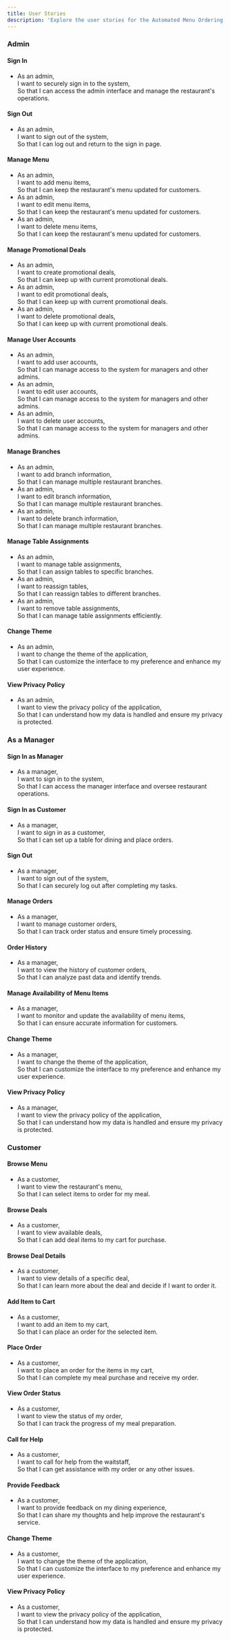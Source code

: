 ```yaml
---
title: User Stories
description: 'Explore the user stories for the Automated Menu Ordering System, including admin, manager, and customer roles.'
---
```


### Admin

#### Sign In

- As an admin,\
  I want to securely sign in to the system,\
  So that I can access the admin interface and manage the restaurant's operations.

#### Sign Out

- As an admin,\
  I want to sign out of the system,\
  So that I can log out and return to the sign in page.

#### Manage Menu

- As an admin,\
  I want to add menu items,\
  So that I can keep the restaurant's menu updated for customers.
- As an admin,\
  I want to edit menu items,\
  So that I can keep the restaurant's menu updated for customers.
- As an admin,\
  I want to delete menu items,\
  So that I can keep the restaurant's menu updated for customers.

#### Manage Promotional Deals

- As an admin,\
  I want to create promotional deals,\
  So that I can keep up with current promotional deals.
- As an admin,\
  I want to edit promotional deals,\
  So that I can keep up with current promotional deals.
- As an admin,\
  I want to delete promotional deals,\
  So that I can keep up with current promotional deals.

#### Manage User Accounts

- As an admin,\
  I want to add user accounts,\
  So that I can manage access to the system for managers and other admins.
- As an admin,\
  I want to edit user accounts,\
  So that I can manage access to the system for managers and other admins.
- As an admin,\
  I want to delete user accounts,\
  So that I can manage access to the system for managers and other admins.

#### Manage Branches

- As an admin,\
  I want to add branch information,\
  So that I can manage multiple restaurant branches.
- As an admin,\
  I want to edit branch information,\
  So that I can manage multiple restaurant branches.
- As an admin,\
  I want to delete branch information,\
  So that I can manage multiple restaurant branches.

#### Manage Table Assignments

- As an admin,\
  I want to manage table assignments,\
  So that I can assign tables to specific branches.
- As an admin,\
  I want to reassign tables,\
  So that I can reassign tables to different branches.
- As an admin,\
  I want to remove table assignments,\
  So that I can manage table assignments efficiently.

#### Change Theme

- As an admin,\
  I want to change the theme of the application,\
  So that I can customize the interface to my preference and enhance my user experience.

#### View Privacy Policy

- As an admin,\
  I want to view the privacy policy of the application,\
  So that I can understand how my data is handled and ensure my privacy is protected.

### As a Manager

#### Sign In as Manager

- As a manager,\
  I want to sign in to the system,\
  So that I can access the manager interface and oversee restaurant operations.

#### Sign In as Customer

- As a manager,\
  I want to sign in as a customer,\
  So that I can set up a table for dining and place orders.

#### Sign Out

- As a manager,\
  I want to sign out of the system,\
  So that I can securely log out after completing my tasks.

#### Manage Orders

- As a manager,\
  I want to manage customer orders,\
  So that I can track order status and ensure timely processing.

#### Order History

- As a manager,\
  I want to view the history of customer orders,\
  So that I can analyze past data and identify trends.

#### Manage Availability of Menu Items

- As a manager,\
  I want to monitor and update the availability of menu items,\
  So that I can ensure accurate information for customers.

#### Change Theme

- As a manager,\
  I want to change the theme of the application,\
  So that I can customize the interface to my preference and enhance my user experience.

#### View Privacy Policy

- As a manager,\
  I want to view the privacy policy of the application,\
  So that I can understand how my data is handled and ensure my privacy is protected.

### Customer

#### Browse Menu

- As a customer,\
  I want to view the restaurant's menu,\
  So that I can select items to order for my meal.

#### Browse Deals

- As a customer,\
  I want to view available deals,\
  So that I can add deal items to my cart for purchase.

#### Browse Deal Details

- As a customer,\
  I want to view details of a specific deal,\
  So that I can learn more about the deal and decide if I want to order it.

#### Add Item to Cart

- As a customer,\
  I want to add an item to my cart,\
  So that I can place an order for the selected item.

#### Place Order

- As a customer,\
  I want to place an order for the items in my cart,\
  So that I can complete my meal purchase and receive my order.

#### View Order Status

- As a customer,\
  I want to view the status of my order,\
  So that I can track the progress of my meal preparation.

#### Call for Help

- As a customer,\
  I want to call for help from the waitstaff,\
  So that I can get assistance with my order or any other issues.

#### Provide Feedback

- As a customer,\
  I want to provide feedback on my dining experience,\
  So that I can share my thoughts and help improve the restaurant's service.

#### Change Theme

- As a customer,\
  I want to change the theme of the application,\
  So that I can customize the interface to my preference and enhance my user experience.

#### View Privacy Policy

- As a customer,\
  I want to view the privacy policy of the application,\
  So that I can understand how my data is handled and ensure my privacy is protected.
